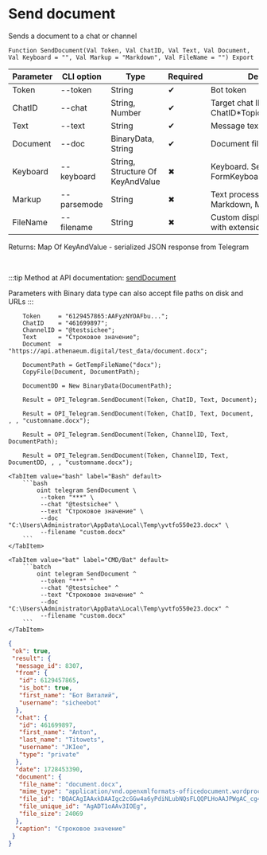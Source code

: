 ﻿---
sidebar_position: 5
---


# Send document
 Sends a document to a chat or channel



`Function SendDocument(Val Token, Val ChatID, Val Text, Val Document, Val Keyboard = "", Val Markup = "Markdown", Val FileName = "") Export`

  | Parameter | CLI option | Type | Required | Description |
  |-|-|-|-|-|
  | Token | --token | String | &#x2714; | Bot token |
  | ChatID | --chat | String, Number | &#x2714; | Target chat ID or ChatID*TopicID |
  | Text | --text | String | &#x2714; | Message text |
  | Document | --doc | BinaryData, String | &#x2714; | Document file |
  | Keyboard | --keyboard | String, Structure Of KeyAndValue | &#x2716; | Keyboard. See FormKeyboardFromButtonArray |
  | Markup | --parsemode | String | &#x2716; | Text processing type (HTML, Markdown, MarkdownV2) |
  | FileName | --filename | String | &#x2716; | Custom displayed file name with extension, if necessary |

  
  Returns:  Map Of KeyAndValue - serialized JSON response from Telegram

<br/>

:::tip
Method at API documentation: [sendDocument](https://core.telegram.org/bots/api#senddocument)

Parameters with Binary data type can also accept file paths on disk and URLs
:::
<br/>



```bsl title="1C:Enterprise/OneScript code example"
    Token     = "6129457865:AAFyzNYOAFbu...";
    ChatID    = "461699897";
    ChannelID = "@testsichee";
    Text      = "Строковое значение";
    Document  = "https://api.athenaeum.digital/test_data/document.docx";

    DocumentPath = GetTempFileName("docx");
    CopyFile(Document, DocumentPath);

    DocumentDD = New BinaryData(DocumentPath);

    Result = OPI_Telegram.SendDocument(Token, ChatID, Text, Document);

    Result = OPI_Telegram.SendDocument(Token, ChatID, Text, Document, , , "customname.docx");

    Result = OPI_Telegram.SendDocument(Token, ChannelID, Text, DocumentPath);

    Result = OPI_Telegram.SendDocument(Token, ChannelID, Text, DocumentDD, , , "customname.docx");
```
 

 <Tabs>
  
    <TabItem value="bash" label="Bash" default>
        ```bash
            oint telegram SendDocument \
             --token "***" \
             --chat "@testsichee" \
             --text "Строковое значение" \
             --doc "C:\Users\Administrator\AppData\Local\Temp\yvtfo550e23.docx" \
             --filename "custom.docx"
        ```
    </TabItem>
  
    <TabItem value="bat" label="CMD/Bat" default>
        ```batch
            oint telegram SendDocument ^
             --token "***" ^
             --chat "@testsichee" ^
             --text "Строковое значение" ^
             --doc "C:\Users\Administrator\AppData\Local\Temp\yvtfo550e23.docx" ^
             --filename "custom.docx"
        ```
    </TabItem>
</Tabs>


```json title="Result"
{
 "ok": true,
 "result": {
  "message_id": 8307,
  "from": {
   "id": 6129457865,
   "is_bot": true,
   "first_name": "Бот Виталий",
   "username": "sicheebot"
  },
  "chat": {
   "id": 461699897,
   "first_name": "Anton",
   "last_name": "Titowets",
   "username": "JKIee",
   "type": "private"
  },
  "date": 1728453390,
  "document": {
   "file_name": "document.docx",
   "mime_type": "application/vnd.openxmlformats-officedocument.wordprocessingml.document",
   "file_id": "BQACAgIAAxkDAAIgc2cGGw4a6yPdiNLubNQsFLQQPLHoAAJPWgAC_cg4SJF9HYfiILIbNgQ",
   "file_unique_id": "AgADT1oAAv3IOEg",
   "file_size": 24069
  },
  "caption": "Строковое значение"
 }
}
```
